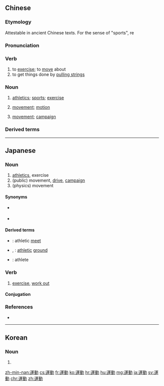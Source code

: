{{also|运动}}
==Chinese==
{{zh-forms|s=运动}}

===Etymology===
Attestable in ancient Chinese texts. For the sense of "sports", re{{borrowing|zh|ja|-|nocap=1}} {{ja-r|運動|うんどう}}

===Pronunciation===
{{zh-pron
|m=yùndòng,tl=y
|c=wan6 dung6
|h=pfs=yun-thung
|md=ông-dông
|mn=xm,zz,tw:ūn-tōng/qz:ūn-tǒng
|mn-t=ung7 dong6
|w=3hhyn don
|ma=y
|cat=v,n
}}

===Verb===
{{zh-verb}}

# to [[exercise]]; to [[move]] about
# to get things done by [[pull strings|pulling strings]]

===Noun===
{{zh-noun}}

# [[athletics]]; [[sports]]; [[exercise]]
# {{lb|zh|physics}} [[movement]]; [[motion]]
# {{lb|zh|politics}} [[movement]]; [[campaign]]

===Derived terms===
{{zh-der|技巧運動|團隊運動|五四運動|有氧運動|運動場|運動服|運動會|運動健將|運動量|運動衫|運動神經|運動襪|運動鞋|運動學|運動員|運動戰}}

{{zh-cat|Beginning|Sports}}

----

==Japanese==
{{ja-kanjitab|うん|どう|yomi=on}}

===Noun===
{{ja-noun|うんどう}}

# [[athletics]], exercise
# (public) movement, [[drive]], [[campaign]]
# (physics) movement

====Synonyms====
* {{sense|athletics}} {{ja-r|スポーツ|gloss=sport}}
* {{sense|public movement}} {{ja-r|ムーブメント|gloss=movement}}

====Derived terms====
* {{ja-r|運動会|うんどうかい}}: athletic [[meet]]
* {{ja-r|運動場|うんどうじょう}}, {{ja-r|運動場|うんどうば}}: [[athletic]] [[ground]]
* {{ja-r|運動選手|うんどうせんしゅ}}: athlete

===Verb===
{{ja-verb-suru|tr=intrans|うんどう}}

# [[exercise]], [[work out]]

====Conjugation====
{{ja-suru|うんどう}}

===References===
* {{R:Shogakukan}}

----

==Korean==
{{ko-hanjatab}}

===Noun===
{{ko-noun|hj|hangeul=운동}}

# {{hanja form of|운동|[[exercise]]; physical activity; [[sport]]; [[movement]] in general}}

[[zh-min-nan:運動]]
[[cs:運動]]
[[fr:運動]]
[[ko:運動]]
[[hr:運動]]
[[hu:運動]]
[[mg:運動]]
[[ja:運動]]
[[sv:運動]]
[[chr:運動]]
[[zh:運動]]